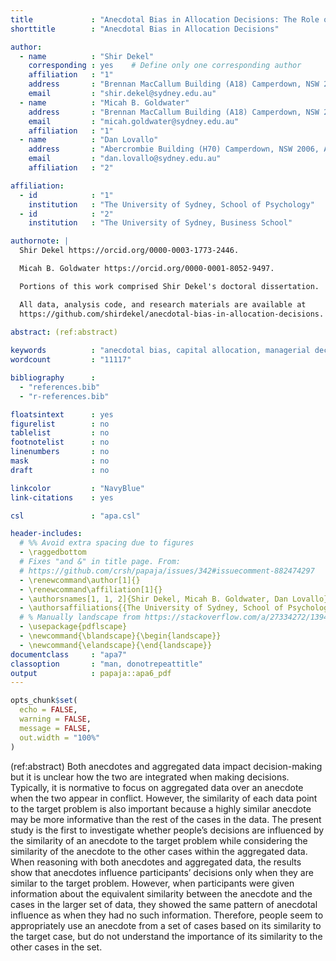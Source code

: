 ```yaml
---
title             : "Anecdotal Bias in Allocation Decisions: The Role of Anecdote Similarity"
shorttitle        : "Anecdotal Bias in Allocation Decisions"

author: 
  - name          : "Shir Dekel"
    corresponding : yes    # Define only one corresponding author
    affiliation   : "1"
    address       : "Brennan MacCallum Building (A18) Camperdown, NSW 2006, Australia"
    email         : "shir.dekel@sydney.edu.au"
  - name          : "Micah B. Goldwater"
    address       : "Brennan MacCallum Building (A18) Camperdown, NSW 2006, Australia"
    email         : "micah.goldwater@sydney.edu.au"
    affiliation   : "1"
  - name          : "Dan Lovallo"
    address       : "Abercrombie Building (H70) Camperdown, NSW 2006, Australia"
    email         : "dan.lovallo@sydney.edu.au"
    affiliation   : "2"

affiliation:
  - id            : "1"
    institution   : "The University of Sydney, School of Psychology"
  - id            : "2"
    institution   : "The University of Sydney, Business School"

authornote: |
  Shir Dekel https://orcid.org/0000-0003-1773-2446.  

  Micah B. Goldwater https://orcid.org/0000-0001-8052-9497.

  Portions of this work comprised Shir Dekel's doctoral dissertation.

  All data, analysis code, and research materials are available at
  https://github.com/shirdekel/anecdotal-bias-in-allocation-decisions.

abstract: (ref:abstract)
  
keywords          : "anecdotal bias, capital allocation, managerial decision-making, similarity"
wordcount         : "11117"

bibliography      :
  - "references.bib"
  - "r-references.bib"

floatsintext      : yes
figurelist        : no
tablelist         : no
footnotelist      : no
linenumbers       : no
mask              : no
draft             : no

linkcolor         : "NavyBlue"
link-citations    : yes

csl               : "apa.csl"

header-includes:
  # %% Avoid extra spacing due to figures
  - \raggedbottom
  # Fixes "and &" in title page. From:
  # https://github.com/crsh/papaja/issues/342#issuecomment-882474297
  - \renewcommand\author[1]{}
  - \renewcommand\affiliation[1]{}
  - \authorsnames[1, 1, 2]{Shir Dekel, Micah B. Goldwater, Dan Lovallo}
  - \authorsaffiliations{{The University of Sydney, School of Psychology}, {The University of Sydney, Business School}}
  # % Manually landscape from https://stackoverflow.com/a/27334272/13945974
  - \usepackage{pdflscape}
  - \newcommand{\blandscape}{\begin{landscape}}
  - \newcommand{\elandscape}{\end{landscape}}
documentclass     : "apa7"
classoption       : "man, donotrepeattitle"
output            : papaja::apa6_pdf
---
```


```r
opts_chunk$set(
  echo = FALSE,
  warning = FALSE,
  message = FALSE,
  out.width = "100%"
)
```

(ref:abstract) Both anecdotes and aggregated data impact decision-making but it
is unclear how the two are integrated when making decisions. Typically, it is
normative to focus on aggregated data over an anecdote when the two appear in
conflict. However, the similarity of each data point to the target problem is
also important because a highly similar anecdote may be more informative than
the rest of the cases in the data. The present study is the first to investigate
whether people's decisions are influenced by the similarity of an anecdote to
the target problem while considering the similarity of the anecdote to the other
cases within the aggregated data. When reasoning with both anecdotes and
aggregated data, the results show that anecdotes influence participants'
decisions only when they are similar to the target problem. However, when
participants were given information about the equivalent similarity between the
anecdote and the cases in the larger set of data, they showed the same pattern
of anecdotal influence as when they had no such information. Therefore, people
seem to appropriately use an anecdote from a set of cases based on its
similarity to the target case, but do not understand the importance of its
similarity to the other cases in the set.
